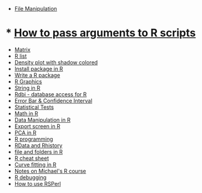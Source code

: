 
* [[File Manipulation in R| File Manipulation]]
= * [[How to pass arguments to R scripts]] =
* [[Matrix]]
* [[R list]]
* [[Density plot with shadow colored]]
* [[Install package in R]]
* [[Write a R package]]
* [[R Graphics]]
* [[String in R]]
* [[Rdbi - database access for R]]
* [[Error Bar & Confidence Interval]]
* [[Statistical Tests]]
* [[Math in R]]
* [[Data Manipulation in R]]
* [[Export screen in R]]
* [[PCA in R]]
* [[R programming]]
* [[RData and Rhistory]]
* [[file and folders in R]]
* [[R cheat sheet]]
* [[Curve fitting in R]]
* [[Notes on Michael's R course]]
* [[R debugging]]
* [[How to use RSPerl]]
